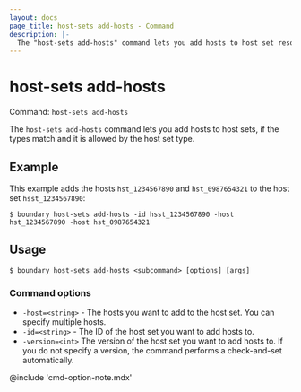 ```yaml
---
layout: docs
page_title: host-sets add-hosts - Command
description: |-
  The "host-sets add-hosts" command lets you add hosts to host set resources, if the types match and the operation is allowed by the host set type.
---
```


# host-sets add-hosts

Command: `host-sets add-hosts`

The `host-sets add-hosts` command lets you add hosts to host sets, if the types match and it is allowed by the host set type.

## Example

This example adds the hosts `hst_1234567890` and `hst_0987654321` to the host set `hsst_1234567890`:

```shell-session
$ boundary host-sets add-hosts -id hsst_1234567890 -host hst_1234567890 -host hst_0987654321
```

## Usage

<CodeBlockConfig hideClipboard>

```shell-session
$ boundary host-sets add-hosts <subcommand> [options] [args]
```

</CodeBlockConfig>

### Command options

- `-host=<string>` - The hosts you want to add to the host set.
You can specify multiple hosts.
- `-id=<string>` - The ID of the host set you want to add hosts to.
- `-version=<int>` The version of the host set you want to add hosts to.
If you do not specify a version, the command performs a check-and-set automatically.

@include 'cmd-option-note.mdx'